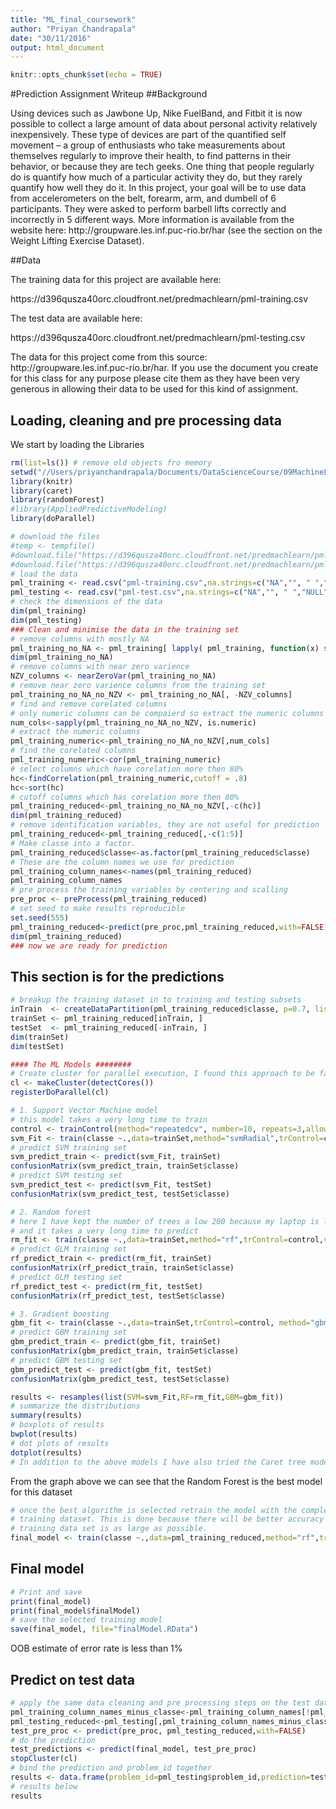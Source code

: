 ```yaml
---
title: "ML_final_coursework"
author: "Priyan Chandrapala"
date: "30/11/2016"
output: html_document
---
```


```r
knitr::opts_chunk$set(echo = TRUE)
```

#Prediction Assignment Writeup
##Background

Using devices such as Jawbone Up, Nike FuelBand, and Fitbit it is now possible to collect a large amount of data about personal activity relatively inexpensively. These type of devices are part of the quantified self movement – a group of enthusiasts who take measurements about themselves regularly to improve their health, to find patterns in their behavior, or because they are tech geeks. One thing that people regularly do is quantify how much of a particular activity they do, but they rarely quantify how well they do it. In this project, your goal will be to use data from accelerometers on the belt, forearm, arm, and dumbell of 6 participants. They were asked to perform barbell lifts correctly and incorrectly in 5 different ways. More information is available from the website here: http://groupware.les.inf.puc-rio.br/har (see the section on the Weight Lifting Exercise Dataset).

##Data

The training data for this project are available here:

https://d396qusza40orc.cloudfront.net/predmachlearn/pml-training.csv

The test data are available here:

https://d396qusza40orc.cloudfront.net/predmachlearn/pml-testing.csv

The data for this project come from this source: http://groupware.les.inf.puc-rio.br/har. If you use the document you create for this class for any purpose please cite them as they have been very generous in allowing their data to be used for this kind of assignment.

## Loading, cleaning and pre processing data
We start by loading the Libraries
```r
rm(list=ls()) # remove old objects fro memory
setwd("//Users/priyanchandrapala/Documents/DataScienceCourse/09MachineLearning/week4")
library(knitr)
library(caret)
library(randomForest)
#library(AppliedPredictiveModeling)
library(doParallel)
```


```r
# download the files
#temp <- tempfile()
#download.file("https://d396qusza40orc.cloudfront.net/predmachlearn/pml-training.csv",destfile='pml-training.csv', method='curl')
#download.file("https://d396qusza40orc.cloudfront.net/predmachlearn/pml-testing.csv",destfile='pml-test.csv', method='curl')
# load the data
pml_training <- read.csv("pml-training.csv",na.strings=c("NA","", " ","NULL","#DIV/0!"))
pml_testing <- read.csv("pml-test.csv",na.strings=c("NA","", " ","NULL","#DIV/0!"))
# check the dimensions of the data
dim(pml_training)
dim(pml_testing)
### Clean and minimise the data in the training set
# remove columns with mostly NA
pml_training_no_NA <- pml_training[ lapply( pml_training, function(x) sum(is.na(x)) / length(x) ) < 0.95 ]
dim(pml_training_no_NA)
# remove columns with near zero varience
NZV_columns <- nearZeroVar(pml_training_no_NA)
# remove near zero varience columns from the training set
pml_training_no_NA_no_NZV <- pml_training_no_NA[, -NZV_columns]
# find and remove corelated columns
# only numeric columns can be compaierd so extract the numeric columns 
num_cols<-sapply(pml_training_no_NA_no_NZV, is.numeric)
# extract the numeric columns
pml_training_numeric<-pml_training_no_NA_no_NZV[,num_cols]
# find the corelated columns
pml_training_numeric<-cor(pml_training_numeric)
# select columns which have corelation more then 80%
hc<-findCorrelation(pml_training_numeric,cutoff = .8)
hc<-sort(hc)
# cutoff columns which has corelation more then 80%
pml_training_reduced<-pml_training_no_NA_no_NZV[,-c(hc)]
dim(pml_training_reduced)
# remove identification variables, they are not useful for prediction
pml_training_reduced<-pml_training_reduced[,-c(1:5)]
# Make classe into a factor.
pml_training_reduced$classe<-as.factor(pml_training_reduced$classe)
# These are the column names we use for prediction
pml_training_column_names<-names(pml_training_reduced)
pml_training_column_names
# pre process the training variables by centering and scalling
pre_proc <- preProcess(pml_training_reduced)
# set seed to make results reproducible
set.seed(555)
pml_training_reduced<-predict(pre_proc,pml_training_reduced,with=FALSE)
dim(pml_training_reduced)
### now we are ready for prediction
```

## This section is for the predictions 
```r
# breakup the training dataset in to training and testing subsets 
inTrain  <- createDataPartition(pml_training_reduced$classe, p=0.7, list=FALSE)
trainSet <- pml_training_reduced[inTrain, ]
testSet  <- pml_training_reduced[-inTrain, ]
dim(trainSet)
dim(testSet)

#### The ML Models ########
# Create cluster for parallel execution, I found this approach to be faster with some of the models 
cl <- makeCluster(detectCores())
registerDoParallel(cl)

# 1. Support Vector Machine model 
# this model takes a very long time to train
control <- trainControl(method="repeatedcv", number=10, repeats=3,allowParallel= TRUE)
svm_Fit <- train(classe ~.,data=trainSet,method="svmRadial",trControl=control,verbose=FALSE)
# predict SVM training set
svm_predict_train <- predict(svm_Fit, trainSet)
confusionMatrix(svm_predict_train, trainSet$classe)
# predict SVM testing set
svm_predict_test <- predict(svm_Fit, testSet)
confusionMatrix(svm_predict_test, testSet$classe)

# 2. Random forest
# here I have kept the number of trees a low 200 because my laptop is low powered 
# and it takes a very long time to predict 
rm_fit <- train(classe ~.,data=trainSet,method="rf",trControl=control,verbose=FALSE)
# predict GLM training set
rf_predict_train <- predict(rm_fit, trainSet)
confusionMatrix(rf_predict_train, trainSet$classe)
# predict GLM testing set
rf_predict_test <- predict(rm_fit, testSet)
confusionMatrix(rf_predict_test, testSet$classe)

# 3. Gradient boosting 
gbm_fit <- train(classe ~.,data=trainSet,trControl=control, method="gbm",verbose=FALSE)
# predict GBM training set
gbm_predict_train <- predict(gbm_fit, trainSet)
confusionMatrix(gbm_predict_train, trainSet$classe)
# predict GBM testing set
gbm_predict_test <- predict(gbm_fit, testSet)
confusionMatrix(gbm_predict_test, testSet$classe)

results <- resamples(list(SVM=svm_Fit,RF=rm_fit,GBM=gbm_fit))
# summarize the distributions
summary(results)
# boxplots of results
bwplot(results)
# dot plots of results
dotplot(results)
# In addition to the above models I have also tried the Caret tree model but it gives me an error

```

From the graph above we can see that the Random Forest is the best model for this dataset 


```r
# once the best algorithm is selected retrain the model with the complete 
# training dataset. This is done because there will be better accuracy if the 
# training data set is as large as possible. 
final_model <- train(classe ~.,data=pml_training_reduced,method="rf",trControl=control,verbose=FALSE)


```

## Final model
```r
# Print and save
print(final_model)
print(final_model$finalModel)
# save the selected training model 
save(final_model, file="finalModel.RData")
```

OOB estimate of  error rate is less than 1%

## Predict on test data
```r
# apply the same data cleaning and pre processing steps on the test data
pml_training_column_names_minus_classe<-pml_training_column_names[!pml_training_column_names %in% c("classe")]
pml_testing_reduced<-pml_testing[,pml_training_column_names_minus_classe]
test_pre_proc <- predict(pre_proc, pml_testing_reduced,with=FALSE)
# do the prediction 
test_predictions <- predict(final_model, test_pre_proc)
stopCluster(cl)
# bind the prediction and problem_id together
results <- data.frame(problem_id=pml_testing$problem_id,prediction=test_predictions)
# results below
results

```

